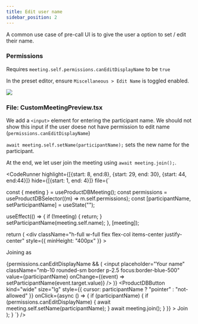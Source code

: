 ```yaml
---
title: Edit user name
sidebar_position: 2
---
```



A common use case of pre-call UI is to give the user a option to set / edit their name.

### Permissions

Requires `meeting.self.permissions.canEditDisplayName` to be `true`

In the preset editor, ensure `Miscellaneous > Edit Name` is toggled enabled.

<img src="/static/react/preset-edit-name.png" />

### File: CustomMeetingPreview.tsx

We add a `<input>` element for entering the participant name. We should not show this input if the user doese not have permission to edit name (`permissions.canEditDisplayName`)

`await meeting.self.setName(participantName);` sets the new name for the participant.

At the end, we let user join the meeting using `await meeting.join();`.

<CodeRunner 
highlight={[{start: 8, end:8}, {start: 29, end: 30}, {start: 44, end:44}]}
hide={[{start: 1, end: 4}]}
file={`

  const { meeting } = useProductDBMeeting();
  const permissions = useProductDBSelector((m) => m.self.permissions);
  const [participantName, setParticipantName] = useState("");

  useEffect(() => {
    if (!meeting) {
      return;
    }
    setParticipantName(meeting.self.name);
  }, [meeting]);

  return (
    <div
      className="h-full w-full flex flex-col items-center justify-center"
      style={{ minHeight: "400px" }}
    >
      <div className="flex w-full items-center justify-around p-[10%]">
        <div></div>
        <div className="flex w-1/4 flex-col justify-between">
          <div className="flex flex-col items-center">
            <p>Joining as</p>
          </div>
          {permissions.canEditDisplayName && (
            <input
              placeholder="Your name"
              className="mb-10 rounded-sm border p-2.5 focus:border-blue-500"
              value={participantName}
              onChange={(event) => setParticipantName(event.target.value)}
            />
          )}
          <ProductDBButton
            kind="wide"
            size="lg"
            style={{ cursor: participantName ? "pointer" : "not-allowed" }}
            onClick={async () => {
              if (participantName) {
                if (permissions.canEditDisplayName) {
                  await meeting.self.setName(participantName);
                }
                await meeting.join();
              }
            }}
          >
            Join
          </ProductDBButton>
        </div>
      </div>
    </div>
  );
}
`} />
